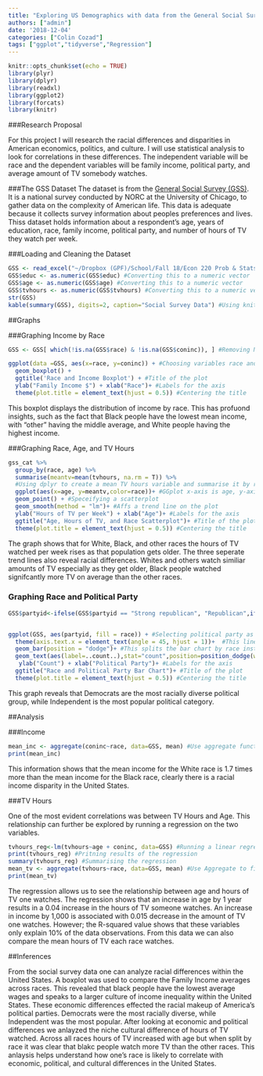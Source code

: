 ```yaml
---
title: "Exploring US Demographics with data from the General Social Survey"
authors: ["admin"]
date: '2018-12-04'
categories: ["Colin Cozad"]
tags: ["ggplot","tidyverse","Regression"]
---
```


```r
knitr::opts_chunk$set(echo = TRUE)
library(plyr)
library(dplyr)
library(readxl)
library(ggplot2)
library(forcats)
library(knitr)
```


###Research Proposal

For this project I will research the racial differences and disparities in American economics, politics, and culture. I will use statistical analysis to look for correlations in these differences. The independent variable will be race and the dependent variables will be family income, political party, and average amount of TV somebody watches. 

###The GSS Dataset
The dataset is from the [General Social Survey (GSS)](https://gssdataexplorer.norc.org/). It is a national survey conducted by NORC at the University of Chicago, to gather data on the complexity of American life. This data is adequate because it collects survey information about peoples preferences and lives. Thiss dataset holds information about a respondent's age, years of education, race, family income, political party, and number of hours of TV they watch per week. 


###Loading and Cleaning the Dataset
```r
GSS <- read_excel("~/Dropbox (GPF)/School/Fall 18/Econ 220 Prob & Stats for Economist/Lab/GSS.xls")
GSS$educ <- as.numeric(GSS$educ) #Converting this to a numeric vector
GSS$age <- as.numeric(GSS$age) #Converting this to a numeric vector
GSS$tvhours <- as.numeric(GSS$tvhours) #Converting this to a numeric vector
str(GSS)
kable(summary(GSS), digits=2, caption="Social Survey Data") #Using knitr package to create a table
```

##Graphs

###Graphing Income by Race

```r
GSS <- GSS[ which(!is.na(GSS$race) & !is.na(GSS$coninc)), ] #Removing NA values

ggplot(data =GSS, aes(x=race, y=coninc)) + #Choosing variables race and family income
  geom_boxplot() +
  ggtitle('Race and Income Boxplot') + #Title of the plot
  ylab("Family Income $") + xlab("Race")+ #Labels for the axis
  theme(plot.title = element_text(hjust = 0.5)) #Centering the title
```

This boxplot displays the distribution of income by race. This has profuond insights, such as the fact that Black people have the lowest mean income, with "other" having the middle average, and White people having the highest income.

###Graphing Race, Age, and TV Hours

```r
gss_cat %>%
  group_by(race, age) %>%
  summarise(meantv=mean(tvhours, na.rm = T)) %>% 
  #Using dplyr to create a mean TV hours variable and summarise it by race and age
  ggplot(aes(x=age, y=meantv,color=race))+ #GGplot x-axis is age, y-axis is Mean TV Hours, and Color is race
  geom_point() + #Speceifying a scatterplot
  geom_smooth(method = "lm")+ #Affs a trend line on the plot
  ylab("Hours of TV per Week") + xlab("Age")+ #Labels for the axis
  ggtitle("Age, Hours of TV, and Race Scatterplot")+ #Title of the plot
  theme(plot.title = element_text(hjust = 0.5)) #Centering the title
```


The graph shows that for White, Black, and other races the hours of TV watched per week rises as that population gets older. The three seperate trend lines also reveal racial differences. Whites and others watch similiar amounts of TV especially as they get older, Black people watched signifcantly more TV on average than the other races.  

### Graphing Race and Political Party

```r
GSS$partyid<-ifelse(GSS$partyid == "Strong republican", "Republican",ifelse(GSS$partyid == "Not str republican", "Republican", ifelse(GSS$partyid == "Ind, near rep", "Republican", ifelse(GSS$partyid == "Ind, near dem", "Democrat", ifelse(GSS$partyid == "Not str democrat", "Democrat",ifelse(GSS$partyid == "Strong Democrat", "Democrat", "Independent" )))))) #Using an ifelse ladder to combine political party identification into Democrat, Repubican, Independent


ggplot(GSS, aes(partyid, fill = race)) + #Selecting political party as variable and race as group value
  theme(axis.text.x = element_text(angle = 45, hjust = 1))+  #This line tilts the axis names so they are readable
  geom_bar(position = "dodge")+ #This splits the bar chart by race instead of stacking the bars
  geom_text(aes(label=..count..),stat="count",position=position_dodge(width=0.9), vjust=-0.25)+ #Adds labels to each bar
   ylab("Count") + xlab("Political Party")+ #Labels for the axis
  ggtitle("Race and Political Party Bar Chart")+ #Title of the plot
  theme(plot.title = element_text(hjust = 0.5)) #Centering the title
```

This graph reveals that Democrats are the most racially diverse political group, while Independent is the most popular political category. 



##Analysis

###Income

```r
mean_inc <- aggregate(coninc~race, data=GSS, mean) #Use aggregate function to take mean of family income for each race
print(mean_inc)
```

This information shows that the mean income for the White race is 1.7 times more than the mean income for the Black race, clearly there is a racial income disparity in the United States. 

###TV Hours

One of the most evident correlations was between TV Hours and Age. This relationship can further be explored by running a regression on the two variables. 

```r
tvhours_reg<-lm(tvhours~age + coninc, data=GSS) #Running a linear regression on TV hours and Age
print(tvhours_reg) #Pritning results of the regression
summary(tvhours_reg) #Summarising the regression
mean_tv <- aggregate(tvhours~race, data=GSS, mean) #Use Aggregate to find mean TV Hours per Race
print(mean_tv)
```
The regression allows us to see the relationship between age and hours of TV one watches. The regression shows that an increase in age by 1 year results in a 0.04 increase in the hours of TV someone watches. An increase in income by 1,000 is associated with 0.015 decrease in the amount of TV one watches. However; the R-squared value shows that these variables only explain 10% of the data observations. From this data we can also compare the mean hours of TV each race watches. 


##Inferences 

From the social survey data one can analyze racial differences within the United States. A boxplot was used to compare the Family Income averages across races. This revealed that black people have the lowest average wages and speaks to a larger culture of income inequality within the United States. These economic differences effected the racial makeup of America's political parties. Democrats were the most racially diverse, while Independent was the most popular. After looking at economic and political differences we anlayzed the niche cultural difference of hours of TV watched. Across all races hours of TV increased with age but when split by race it was clear that blakc people watch more TV than the other races. This anlaysis helps understand how one's race is likely to correlate with economic, political, and cultural differences in the United States. 